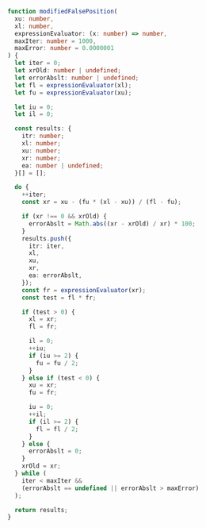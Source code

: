 ```ts
function modifiedFalsePosition(
  xu: number,
  xl: number,
  expressionEvaluator: (x: number) => number,
  maxIter: number = 1000,
  maxError: number = 0.0000001
) {
  let iter = 0;
  let xrOld: number | undefined;
  let errorAbslt: number | undefined;
  let fl = expressionEvaluator(xl);
  let fu = expressionEvaluator(xu);

  let iu = 0;
  let il = 0;

  const results: {
    itr: number;
    xl: number;
    xu: number;
    xr: number;
    ea: number | undefined;
  }[] = [];

  do {
    ++iter;
    const xr = xu - (fu * (xl - xu)) / (fl - fu);

    if (xr !== 0 && xrOld) {
      errorAbslt = Math.abs((xr - xrOld) / xr) * 100;
    }
    results.push({
      itr: iter,
      xl,
      xu,
      xr,
      ea: errorAbslt,
    });
    const fr = expressionEvaluator(xr);
    const test = fl * fr;

    if (test > 0) {
      xl = xr;
      fl = fr;

      il = 0;
      ++iu;
      if (iu >= 2) {
        fu = fu / 2;
      }
    } else if (test < 0) {
      xu = xr;
      fu = fr;

      iu = 0;
      ++il;
      if (il >= 2) {
        fl = fl / 2;
      }
    } else {
      errorAbslt = 0;
    }
    xrOld = xr;
  } while (
    iter < maxIter &&
    (errorAbslt == undefined || errorAbslt > maxError)
  );

  return results;
}
```
